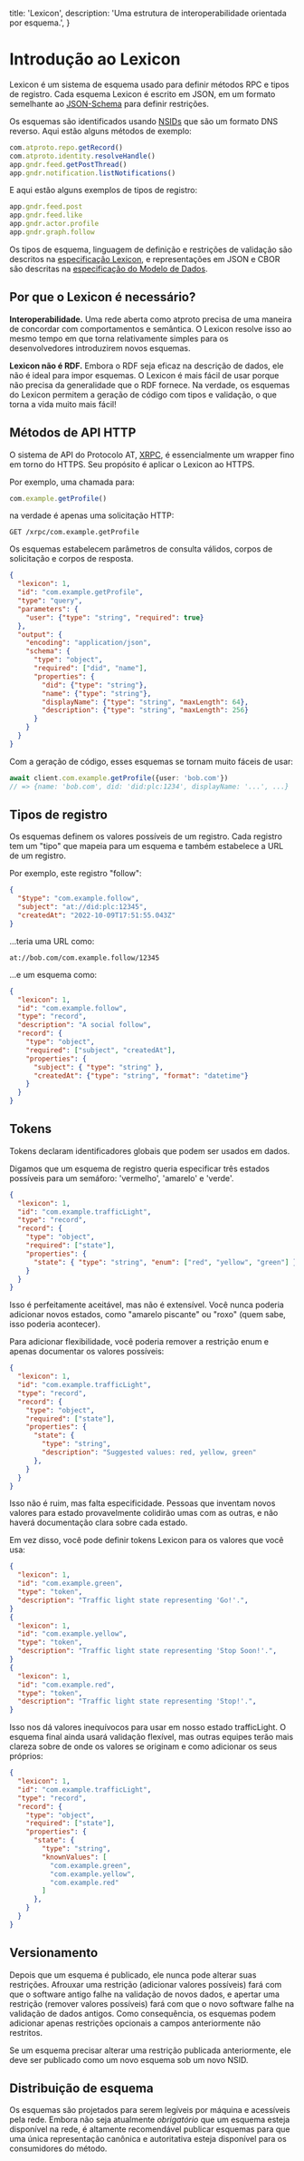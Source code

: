   title: 'Lexicon',
  description:
    'Uma estrutura de interoperabilidade orientada por esquema.',
}

# Introdução ao Lexicon

Lexicon é um sistema de esquema usado para definir métodos RPC e tipos de registro. Cada esquema Lexicon é escrito em JSON, em um formato semelhante ao [JSON-Schema](https://json-schema.org/) para definir restrições.

Os esquemas são identificados usando [NSIDs](/specs/nsid) que são um formato DNS reverso. Aqui estão alguns métodos de exemplo:

```typescript
com.atproto.repo.getRecord()
com.atproto.identity.resolveHandle()
app.gndr.feed.getPostThread()
app.gndr.notification.listNotifications()
```

E aqui estão alguns exemplos de tipos de registro:

```typescript
app.gndr.feed.post
app.gndr.feed.like
app.gndr.actor.profile
app.gndr.graph.follow
```

Os tipos de esquema, linguagem de definição e restrições de validação são descritos na [especificação Lexicon](/specs/lexicon), e representações em JSON e CBOR são descritas na [especificação do Modelo de Dados](/specs/data-model).

## Por que o Lexicon é necessário?

**Interoperabilidade.** Uma rede aberta como atproto precisa de uma maneira de concordar com comportamentos e semântica. O Lexicon resolve isso ao mesmo tempo em que torna relativamente simples para os desenvolvedores introduzirem novos esquemas.

**Lexicon não é RDF.** Embora o RDF seja eficaz na descrição de dados, ele não é ideal para impor esquemas. O Lexicon é mais fácil de usar porque não precisa da generalidade que o RDF fornece. Na verdade, os esquemas do Lexicon permitem a geração de código com tipos e validação, o que torna a vida muito mais fácil!

## Métodos de API HTTP

O sistema de API do Protocolo AT, [XRPC](/specs/xrpc), é essencialmente um wrapper fino em torno do HTTPS. Seu propósito é aplicar o Lexicon ao HTTPS.

Por exemplo, uma chamada para:

```typescript
com.example.getProfile()
```

na verdade é apenas uma solicitação HTTP:

```text
GET /xrpc/com.example.getProfile
```

Os esquemas estabelecem parâmetros de consulta válidos, corpos de solicitação e corpos de resposta.

```json
{
  "lexicon": 1,
  "id": "com.example.getProfile",
  "type": "query",
  "parameters": {
    "user": {"type": "string", "required": true}
  },
  "output": {
    "encoding": "application/json",
    "schema": {
      "type": "object",
      "required": ["did", "name"],
      "properties": {
        "did": {"type": "string"},
        "name": {"type": "string"},
        "displayName": {"type": "string", "maxLength": 64},
        "description": {"type": "string", "maxLength": 256}
      }
    }
  }
}
```

Com a geração de código, esses esquemas se tornam muito fáceis de usar:

```typescript
await client.com.example.getProfile({user: 'bob.com'})
// => {name: 'bob.com', did: 'did:plc:1234', displayName: '...', ...}
```

## Tipos de registro

Os esquemas definem os valores possíveis de um registro. Cada registro tem um "tipo" que mapeia para um esquema e também estabelece a URL de um registro.

Por exemplo, este registro "follow":

```json
{
  "$type": "com.example.follow",
  "subject": "at://did:plc:12345",
  "createdAt": "2022-10-09T17:51:55.043Z"
}
```

...teria uma URL como:

```text
at://bob.com/com.example.follow/12345
```

...e um esquema como:

```json
{
  "lexicon": 1,
  "id": "com.example.follow",
  "type": "record",
  "description": "A social follow",
  "record": {
    "type": "object",
    "required": ["subject", "createdAt"],
    "properties": {
      "subject": { "type": "string" },
      "createdAt": {"type": "string", "format": "datetime"}
    }
  }
}
```

## Tokens

Tokens declaram identificadores globais que podem ser usados ​​em dados.

Digamos que um esquema de registro queria especificar três estados possíveis para um semáforo: 'vermelho', 'amarelo' e 'verde'.

```json
{
  "lexicon": 1,
  "id": "com.example.trafficLight",
  "type": "record",
  "record": {
    "type": "object",
    "required": ["state"],
    "properties": {
      "state": { "type": "string", "enum": ["red", "yellow", "green"] },
    }
  }
}
```

Isso é perfeitamente aceitável, mas não é extensível. Você nunca poderia adicionar novos estados, como "amarelo piscante" ou "roxo" (quem sabe, isso poderia acontecer).

Para adicionar flexibilidade, você poderia remover a restrição enum e apenas documentar os valores possíveis:

```json
{
  "lexicon": 1,
  "id": "com.example.trafficLight",
  "type": "record",
  "record": {
    "type": "object",
    "required": ["state"],
    "properties": {
      "state": {
        "type": "string",
        "description": "Suggested values: red, yellow, green"
      },
    }
  }
}
```

Isso não é ruim, mas falta especificidade. Pessoas que inventam novos valores para estado provavelmente colidirão umas com as outras, e não haverá documentação clara sobre cada estado.

Em vez disso, você pode definir tokens Lexicon para os valores que você usa:

```json
{
  "lexicon": 1,
  "id": "com.example.green",
  "type": "token",
  "description": "Traffic light state representing 'Go!'.",
}
{
  "lexicon": 1,
  "id": "com.example.yellow",
  "type": "token",
  "description": "Traffic light state representing 'Stop Soon!'.",
}
{
  "lexicon": 1,
  "id": "com.example.red",
  "type": "token",
  "description": "Traffic light state representing 'Stop!'.",
}
```

Isso nos dá valores inequívocos para usar em nosso estado trafficLight. O esquema final ainda usará validação flexível, mas outras equipes terão mais clareza sobre de onde os valores se originam e como adicionar os seus próprios:

```json
{
  "lexicon": 1,
  "id": "com.example.trafficLight",
  "type": "record",
  "record": {
    "type": "object",
    "required": ["state"],
    "properties": {
      "state": {
        "type": "string",
        "knownValues": [
          "com.example.green",
          "com.example.yellow",
          "com.example.red"
        ]
      },
    }
  }
}
```

## Versionamento

Depois que um esquema é publicado, ele nunca pode alterar suas restrições. Afrouxar uma restrição (adicionar valores possíveis) fará com que o software antigo falhe na validação de novos dados, e apertar uma restrição (remover valores possíveis) fará com que o novo software falhe na validação de dados antigos. Como consequência, os esquemas podem adicionar apenas restrições opcionais a campos anteriormente não restritos.

Se um esquema precisar alterar uma restrição publicada anteriormente, ele deve ser publicado como um novo esquema sob um novo NSID.

## Distribuição de esquema

Os esquemas são projetados para serem legíveis por máquina e acessíveis pela rede. Embora não seja atualmente _obrigatório_ que um esquema esteja disponível na rede, é altamente recomendável publicar esquemas para que uma única representação canônica e autoritativa esteja disponível para os consumidores do método.